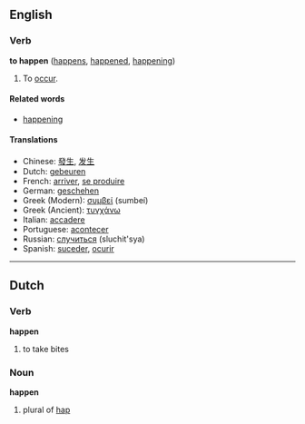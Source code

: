 ==English==
===Verb===
'''to happen''' ([[happens]], [[happened]], [[happening]])

#To [[occur]].

====Related words====
*[[happening]]

====Translations====
*Chinese: [[發生]], [[发生]]
*Dutch: [[gebeuren]]
*French: [[arriver]], [[se produire]]
*German: [[geschehen]]
*Greek (Modern): [[συμβεί]] (sumbeí)
*Greek (Ancient): [[τυγχάνω]]
*Italian: [[accadere]]
*Portuguese: [[acontecer]]
*Russian: [[случиться]] (sluchit'sya)
*Spanish: [[suceder]], [[ocurir]]

----

==Dutch==
===Verb===
'''happen'''

# to take bites

===Noun===
'''happen'''

# plural of [[hap]]